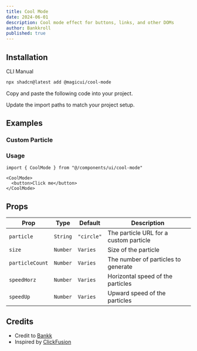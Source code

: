 ```yaml
---
title: Cool Mode
date: 2024-06-01
description: Cool mode effect for buttons, links, and other DOMs
author: Bankkroll
published: true
---
```


<ComponentPreview name="cool-mode-demo" />

## Installation

<Tabs defaultValue="cli">

<TabsList>
  <TabsTrigger value="cli">CLI</TabsTrigger>
  <TabsTrigger value="manual">Manual</TabsTrigger>
</TabsList>
<TabsContent value="cli">

```bash
npx shadcn@latest add @magicui/cool-mode
```

</TabsContent>

<TabsContent value="manual">

<Steps>

<Step>Copy and paste the following code into your project.</Step>

<ComponentSource name="cool-mode" />

<Step>Update the import paths to match your project setup.</Step>

</Steps>

</TabsContent>

</Tabs>

## Examples

### Custom Particle

<ComponentPreview name="cool-mode-custom" />

### Usage

```tsx showLineNumbers
import { CoolMode } from "@/components/ui/cool-mode"
```

```tsx showLineNumbers
<CoolMode>
  <button>Click me</button>
</CoolMode>
```

## Props

| Prop            | Type     | Default    | Description                            |
| --------------- | -------- | ---------- | -------------------------------------- |
| `particle`      | `String` | `"circle"` | The particle URL for a custom particle |
| `size`          | `Number` | `Varies`   | Size of the particle                   |
| `particleCount` | `Number` | `Varies`   | The number of particles to generate    |
| `speedHorz`     | `Number` | `Varies`   | Horizontal speed of the particles      |
| `speedUp`       | `Number` | `Varies`   | Upward speed of the particles          |

## Credits

- Credit to [Bankk](https://www.x.com/bankkroll_eth)
- Inspired by [ClickFusion](https://github.com/BankkRoll/ClickFusion)
